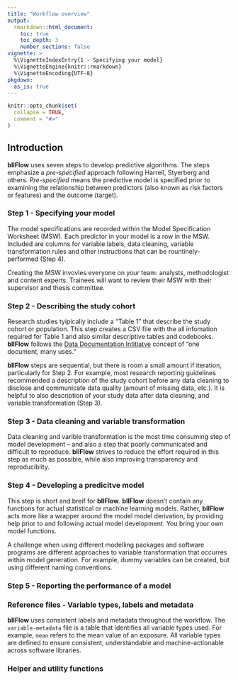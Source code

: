 ```yaml
---
title: "Workflow overview"
output: 
  rmarkdown::html_document:
    toc: true 
    toc_depth: 3
    number_sections: false
vignette: >
  %\VignetteIndexEntry{1 - Specifying your model}
  %\VignetteEngine{knitr::rmarkdown}
  %\VignetteEncoding{UTF-8}
pkgdown:
  as_is: true
---
```


```r
knitr::opts_chunk$set(
  collapse = TRUE,
  comment = "#>"
)
```
## Introduction
**bllFlow** uses seven steps to develop predictive algorithms. The steps 
emphasize a _pre-specified_ approach following Harrell, Styerberg and others. 
_Pre-specified_ means the predictive model is specified prior to examining the 
relationship between predictors (also known as risk factors or features) and the 
outcome (target). 

### Step 1 - Specifying your model
The model specifications are recorded within the Model Specification Worksheet 
(MSW). Each predictor in your model is a row in the MSW. Included are columns 
for variable labels, data cleaning, variable transformation rules and other 
instructions that can be rountinely-performed (Step 4).

Creating the MSW invovles everyone on your team: analysts, methodologist and
content experts. Trainees will want to review their MSW with their supervisor 
and thesis committee. 

### Step 2 - Describing the study cohort
Research studies tyipically include a "Table 1" that describe the study cohort 
or population. This step creates a CSV file with the all infomation required for 
Table 1 and also similar descriptive tables and codebooks. **bllFlow** follows 
the [Data Documentation Intitiatve](https://www.ddialliance.org) concept of "one 
document, many uses."

**bllFlow** steps are sequential, but there is room a small amount if iteration, 
particularly for Step 2. For example, most research reporting guidelines 
recommended a description of the study cohort before any data cleaning to 
disclose and communicate data quality (amount of missing data, etc.). It is 
helpful to also description of your study data after data cleaning, 
and variable transformation (Step 3).

### Step 3 - Data cleaning and variable transformation
Data cleaning and varible transformation is the most time consuming step of 
model development -- and also a step that poorly communicated and difficult 
to reproduce. **bllFlow** strives to reduce the effort required in this 
step as much as possible, while also improving transparency and reproduciblity. 

### Step 4 - Developing a predicitve model
This step is short and breif for **bllFlow**. **bllFlow**
 doesn't contain any functions for actual statistical or machine learning models.
 Rather, **bllFlow** acts more like a wrapper around the model model derivation, 
 by providing help prior to and following actual model development. You bring 
 your own model functions. 
 
 A challenge when using different modelling packages and software programs 
 are different approaches to variable transformation that occurres within model 
 generation. For example, dummy variables can be created, but using different 
 naming conventions.
 
### Step 5 - Reporting the performance of a model
 
### Reference files - Variable types, labels and metadata
**bllFlow** uses consistent labels and metadata throughout the workflow. The 
`variable-metadata` file is a table that identifies all variable types used. For 
example, `mean`  refers to the mean value of an exposure. All variable types are 
defined to ensure consistent, understandable and machine-actionable across 
software libraries.

### Helper and utility functions

